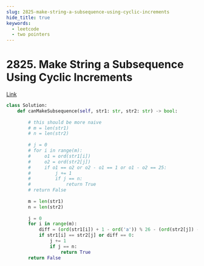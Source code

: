```yaml
---
slug: 2825-make-string-a-subsequence-using-cyclic-increments
hide_title: true
keywords:
  - leetcode
  - two pointers
---
```


# 2825. Make String a Subsequence Using Cyclic Increments

[Link](https://leetcode.com/problems/make-string-a-subsequence-using-cyclic-increments/description/)

```python
class Solution:
    def canMakeSubsequence(self, str1: str, str2: str) -> bool:
        
        # this should be more naive
        # m = len(str1)
        # n = len(str2)
        
        # j = 0
        # for i in range(m):
        #     o1 = ord(str1[i])
        #     o2 = ord(str2[j])
        #     if o1 == o2 or o2 - o1 == 1 or o1 - o2 == 25:
        #         j += 1
        #         if j == n:
        #             return True
        # return False
            
        m = len(str1)
        n = len(str2)
        
        j = 0
        for i in range(m):
            diff = (ord(str1[i]) + 1 - ord('a')) % 26 - (ord(str2[j]) -ord('a')) % 26
            if str1[i] == str2[j] or diff == 0:
                j += 1
                if j == n:
                    return True
        return False
                
```
